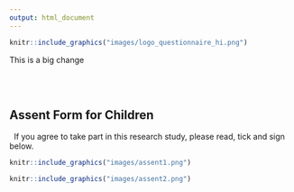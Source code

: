 ```yaml
---
output: html_document
---
```


```r
knitr::include_graphics("images/logo_questionnaire_hi.png")
```


This is a big change

<br><br> <!-- Add two line breaks -->

##  Assent Form for Children
&nbsp;
If you agree to take part in this research study, please read, tick and sign below.
&nbsp;

```r
knitr::include_graphics("images/assent1.png")
```



```r
knitr::include_graphics("images/assent2.png")
```



